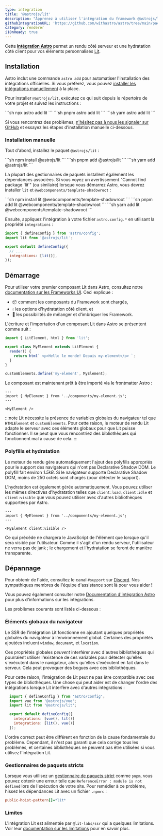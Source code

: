 ```yaml
---
type: integration
title: '@astrojs/lit'
description: "Apprenez à utiliser l'intégration du framework @astrojs/lit pour élargir la prise en charge des composants dans votre projet Astro."
githubIntegrationURL: 'https://github.com/withastro/astro/tree/main/packages/integrations/lit/'
category: renderer
i18nReady: true
---
```


Cette **[intégration Astro][astro-integration]** permet un rendu côté serveur et une hydratation côté client pour vos éléments personnalisés [Lit](https://lit.dev/).

## Installation

Astro inclut une commande `astro add` pour automatiser l'installation des intégrations officielles. Si vous préférez, vous pouvez [installer les intégrations manuellement](#installation-manuelle) à la place.

Pour installer `@astrojs/lit`, exécutez ce qui suit depuis le répertoire de votre projet et suivez les instructions :

<PackageManagerTabs>
  <Fragment slot="npm">
    ```sh
    npx astro add lit
    ```
  </Fragment>
  <Fragment slot="pnpm">
    ```sh
    pnpm astro add lit
    ```
  </Fragment>
  <Fragment slot="yarn">
    ```sh
    yarn astro add lit
    ```
  </Fragment>
</PackageManagerTabs>

Si vous rencontrez des problèmes, [n'hésitez pas à nous les signaler sur GitHub](https://github.com/withastro/astro/issues) et essayez les étapes d'installation manuelle ci-dessous.

### Installation manuelle

Tout d'abord, installez le paquet `@astrojs/lit` :

<PackageManagerTabs>
  <Fragment slot="npm">
    ```sh
    npm install @astrojs/lit
    ```
  </Fragment>
  <Fragment slot="pnpm">
    ```sh
    pnpm add @astrojs/lit
    ```
  </Fragment>
  <Fragment slot="yarn">
    ```sh
    yarn add @astrojs/lit
    ```
  </Fragment>
</PackageManagerTabs>

La plupart des gestionnaires de paquets installent également les dépendances associées. Si vous voyez un avertissement "Cannot find package 'lit'" (ou similaire) lorsque vous démarrez Astro, vous devrez installer `lit` et `@webcomponents/template-shadowroot` :

<PackageManagerTabs>
  <Fragment slot="npm">
    ```sh
    npm install lit @webcomponents/template-shadowroot
    ```
  </Fragment>
  <Fragment slot="pnpm">
    ```sh
    pnpm add lit @webcomponents/template-shadowroot
    ```
  </Fragment>
  <Fragment slot="yarn">
    ```sh
    yarn add lit @webcomponents/template-shadowroot
    ```
  </Fragment>
</PackageManagerTabs>

Ensuite, appliquez l'intégration à votre fichier `astro.config.*` en utilisant la propriété `integrations` :

```js ins={2} ins="lit()" title="astro.config.mjs"
import { defineConfig } from 'astro/config';
import lit from '@astrojs/lit';

export default defineConfig({
  // ...
  integrations: [lit()],
});
```

## Démarrage

Pour utiliser votre premier composant Lit dans Astro, consultez notre [documentation sur les Frameworks UI][astro-ui-frameworks]. Ceci explique :

* 📦 comment les composants du Framework sont chargés,
* 💧 les options d'hydratation côté client, et
* 🤝 les possibilités de mélanger et d'imbriquer les Framework.

L'écriture et l'importation d'un composant Lit dans Astro se présentent comme suit :

```js title="src/components/my-element.js"
import { LitElement, html } from 'lit';

export class MyElement extends LitElement {
  render() {
    return html` <p>Hello le monde! Depuis my-element</p> `;
  }
}

customElements.define('my-element', MyElement);
```

Le composant est maintenant prêt à être importé via le frontmatter Astro :

```astro title="src/pages/index.astro"
---
import { MyElement } from '../components/my-element.js';
---

<MyElement />
```

:::note
Lit nécessite la présence de variables globales du navigateur tel que `HTMLElement` et `customElements`. Pour cette raison, le moteur de rendu Lit adapte le serveur avec ces éléments globaux pour que Lit puisse fonctionner. Il se peut que vous rencontriez des bibliothèques qui fonctionnent mal à cause de cela.
:::

### Polyfills et hydratation

Le moteur de rendu gère automatiquement l'ajout des polyfills appropriés pour le support des navigateurs qui n'ont pas Declarative Shadow DOM. Le polyfill fait environ *1.5kB*. Si le navigateur supporte Declarative Shadow DOM, moins de 250 octets sont chargés (pour détecter le support).

L'hydratation est également gérée automatiquement. Vous pouvez utiliser les mêmes directives d'hydratation telles que `client:load`, `client:idle` et `client:visible` que vous pouvez utiliser avec d'autres bibliothèques supportées par Astro.

```astro
---
import { MyElement } from '../components/my-element.js';
---

<MyElement client:visible />
```

Ce qui précède ne chargera le JavaScript de l'élément que lorsque qu'il sera visible par l'utilsateur. Comme il s'agit d'un rendu serveur, l'utilisateur ne verra pas de jank ; le chargement et l'hydratation se feront de manière transparente.

## Dépannage

Pour obtenir de l'aide, consultez le canal `#support` sur [Discord](https://astro.build/chat). Nos sympathiques membres de l'équipe d'assistance sont là pour vous aider !

Vous pouvez également consulter notre [Documentation d'intégration Astro][astro-integration] pour plus d'informations sur les intégrations.

Les problèmes courants sont listés ci-dessous :

### Éléments globaux du navigateur

Le SSR de l'intégration Lit fonctionne en ajoutant quelques propriétés globales du navigateur à l'environnement global. Certaines des propriétés ajoutées incluent `window`, `document`, et `location`.

Ces propriétés globales *peuvent* interférer avec d'autres bibliothèques qui pourraient utiliser l'existence de ces variables pour détecter qu'elles s'exécutent dans le navigateur, alors qu'elles s'exécutent en fait dans le serveur. Cela peut provoquer des bogues avec ces bibliothèques.

Pour cette raison, l'intégration de Lit peut ne pas être compatible avec ces types de bibliothèques. Une chose qui peut aider est de changer l'ordre des intégrations lorsque Lit interfère avec d'autres intégrations :

```js lang="js" title="astro.config.mjs" ins={7} del={6}
  import { defineConfig } from 'astro/config';
  import vue from '@astrojs/vue';
  import lit from '@astrojs/lit';

  export default defineConfig({
    integrations: [vue(), lit()]
    integrations: [lit(), vue()]
  });
```

L'ordre correct peut être différent en fonction de la cause fondamentale du problème. Cependant, il n'est pas garanti que cela corrige tous les problèmes, et certaines bibliothèques ne peuvent pas être utilisées si vous utilisez l'intégration Lit.

### Gestionnaires de paquets stricts

Lorsque vous utilisez un [gestionnaire de paquets strict](https://pnpm.io/pnpm-vs-npm#npms-flat-tree) comme `pnpm`, vous pouvez obtenir une erreur telle que `ReferenceError : module is not defined` lors de l'exécution de votre site. Pour remédier à ce problème, hissez les dépendances Lit avec un fichier `.npmrc` :

```ini title=".npmrc"
public-hoist-pattern[]=*lit*
```

### Limites

L'intégration Lit est alimentée par `@lit-labs/ssr` qui a quelques limitations. Voir leur [documentation sur les limitations](https://www.npmjs.com/package/@lit-labs/ssr#user-content-notes-and-limitations) pour en savoir plus.

[astro-integration]: /fr/guides/integrations-guide/

[astro-ui-frameworks]: /fr/guides/framework-components/#utilisation-des-composants-de-framework

